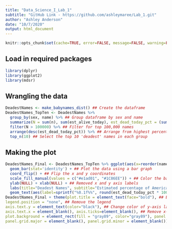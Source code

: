 ```yaml
---
title: "Data_Science_I_Lab_1"
subtitle: "GitHub Link - https://github.com/ashleymaree/Lab_1.git"
author: "Ashley Anderson"
date: "10/7/2020"
output: html_document
---
```


```r
knitr::opts_chunk$set(cache=TRUE, error=FALSE, message=FALSE, warning=FALSE, tidy.opts=list(width.cutoff=60),tidy=TRUE)
```

## Load in required packages

```r
library(dplyr)
library(ggplot2)
library(mdsr)
```

## Wrangling the data

```r
DeadestNames <- make_babynames_dist() ## Create the dataframe
DeadestNames_TopTen <- DeadestNames %>%
  group_by(sex, name) %>% ## Group dataframe by sex and name
  summarize(N = sum(n), sum(est_alive_today), est_dead_today_pct = (sum(n)-sum(est_alive_today))/sum(n)) %>% ## Calculate total number of people with each name and percent of people who are dead today
  filter(N > 100000) %>% ## Filter for top 100,000 names
  arrange(desc(est_dead_today_pct)) %>% ## Arrange from highest percentage to lowest percentage
  top_n(10) ## Select the top 10 'deadest' names in each group
```

## Making the plot

```r
DeadestNames_Final <- DeadestNames_TopTen %>% ggplot(aes(x=reorder(name, est_dead_today_pct), y=est_dead_today_pct, fill=sex)) + ## Initiate ggplot reordering names by percent dead today
  geom_bar(stat='identity') + ## Plot the data using a bar graph
  coord_flip() + ## Flip the x and y coordinates
  scale_fill_manual(values = c("#e1ad01", "#1C86EE")) + ## Color the bars blue and yellow by sex using hex codes
  ylab(NULL) + xlab(NULL) + ## Removed x and y axis labels
  labs(title="Deadest Names", subtitle="Estimated percentage of Americans with a given name born since \n1900 who were dead as of Jan. 1, 2014") + ## Added title and subtitle
  geom_text(aes(label=sprintf("%0.1f%%", round(est_dead_today_pct * 100, digits=1))), hjust = 0, size=2.6) ##  add percentage figures to graph
DeadestNames_Final + theme(plot.title = element_text(face="bold"), ## Bold the main title
legend.position = "none", ## Remove the legend
axis.text.y = element_text(color="black"), ## Change color of y-axis labels
axis.text.x = element_blank(), axis.ticks=element_blank(), ## Remove x-axis labels and x-axis ticks
plot.background = element_rect(fill = "gray89", color="gray89"), panel.background = element_rect(fill = "gray89", color="gray89"), ## Fill in background of graph and surrounding area with gray
panel.grid.major = element_blank(), panel.grid.minor = element_blank()) ## Remove gridlines
```